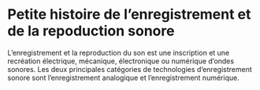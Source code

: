 # Petite histoire de l'enregistrement et de la repoduction sonore

L'enregistrement et la reproduction du son est une inscription et une recréation électrique, mécanique, électronique ou numérique d'ondes sonores. Les deux principales catégories de technologies d'enregistrement sonore sont l'enregistrement analogique et l'enregistrement numérique. 

